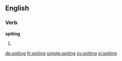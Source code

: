 
==English==

===Verb===
'''spiting'''

# {{present participle of|spite}}

[[de:spiting]]
[[fr:spiting]]
[[simple:spiting]]
[[sv:spiting]]
[[vi:spiting]]